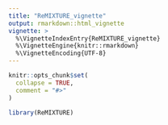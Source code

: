 ```yaml
---
title: "ReMIXTURE_vignette"
output: rmarkdown::html_vignette
vignette: >
  %\VignetteIndexEntry{ReMIXTURE_vignette}
  %\VignetteEngine{knitr::rmarkdown}
  %\VignetteEncoding{UTF-8}
---
```


```r
knitr::opts_chunk$set(
  collapse = TRUE,
  comment = "#>"
)
```

```r
library(ReMIXTURE)
```
